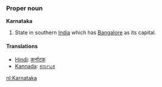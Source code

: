 ===Proper noun===
'''Karnataka'''

#State in southern [[India]] which has [[Bangalore]] as its capital.

====Translations====
*[[Hindi]]: [[कर्नाटक]]
*[[Kannada]]: [[ಕರ್ನಾಟಕ]]

[[nl:Karnataka]]